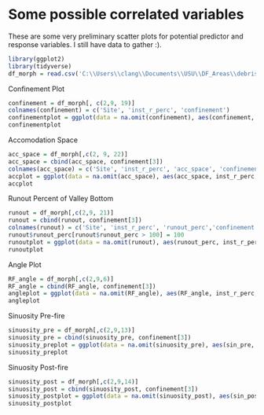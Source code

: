 # Some possible correlated variables

These are some very preliminary scatter plots for potential predictor and response variables. I still have data to gather :). 
```r
library(ggplot2)
library(tidyverse)
df_morph = read.csv('C:\\Users\\clang\\Documents\\USU\\DF_Areas\\debris_flow_stats\\data\\data_sheets\\processed_summary_data\\df_morphology.csv', header = T, na.strings = '')
```
Confinement Plot
```r
confinement = df_morph[, c(2,9, 19)]
colnames(confinement) = c('Site', 'inst_r_perc', 'confinement')
confinementplot = ggplot(data = na.omit(confinement), aes(confinement, inst_r_perc)) + geom_point() + ylab('Percent Instantly Removed') + xlab(' ')
confinementplot
```
Accomodation Space
```r
acc_space = df_morph[,c(2, 9, 22)]
acc_space = cbind(acc_space, confinement[3])
colnames(acc_space) = c('Site', 'inst_r_perc', 'acc_space', 'confinement')
accplot = ggplot(data = na.omit(acc_space), aes(acc_space, inst_r_perc, color = confinement)) + geom_point()+ ylab('Percent Instantly Removed')
accplot
```
Runout Percent of Valley Bottom
```r
runout = df_morph[,c(2,9, 21)]
runout = cbind(runout, confinement[3])
colnames(runout) = c('Site', 'inst_r_perc', 'runout_perc','confinement')
runout$runout_perc[runout$runout_perc > 100] = 100
runoutplot = ggplot(data = na.omit(runout), aes(runout_perc, inst_r_perc, color = confinement)) + geom_point() +ylab('Percent Instantly Removed')
runoutplot
```
Angle Plot
```r
RF_angle = df_morph[,c(2,9,6)]
RF_angle = cbind(RF_angle, confinement[3])
angleplot = ggplot(data = na.omit(RF_angle), aes(RF_angle, inst_r_perc, color = confinement)) + geom_point()+ylab('Percent Instantly Removed')
angleplot
```
Sinuosity Pre-fire
```r
sinuosity_pre = df_morph[,c(2,9,13)]
sinuosity_pre = cbind(sinuosity_pre, confinement[3])
sinuosity_preplot = ggplot(data = na.omit(sinuosity_pre), aes(sin_pre, inst_r_perc, color = confinement)) + geom_point()+ylab('Percent Instantly Removed')
sinuosity_preplot
```
Sinuosity Post-fire
```r
sinuosity_post = df_morph[,c(2,9,14)]
sinuosity_post = cbind(sinuosity_post, confinement[3])
sinuosity_postplot = ggplot(data = na.omit(sinuosity_post), aes(sin_post, inst_r_perc, color = confinement)) + geom_point() + ylab('Percent Instantly Removed')
sinuosity_postplot
```
